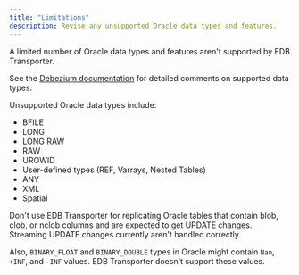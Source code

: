 ```yaml
---
title: "Limitations"
description: Revise any unsupported Oracle data types and features.  
---
```


A limited number of Oracle data types and features aren't supported by EDB Transporter.

See the [Debezium documentation](https://debezium.io/documentation/reference/2.2/connectors/oracle.html#oracle-data-type-mappings) for detailed comments on supported data types. 

Unsupported Oracle data types include:

- BFILE
- LONG
- LONG RAW
- RAW
- UROWID
- User-defined types (REF, Varrays, Nested Tables)
- ANY
- XML
- Spatial

Don't use EDB Transporter for replicating Oracle tables that contain blob, clob, or nclob columns and are expected to get UPDATE changes. Streaming UPDATE changes currently aren't handled correctly.

Also, `BINARY_FLOAT` and `BINARY_DOUBLE` types in Oracle might contain `Nan`, `+INF`, and `-INF` values. EDB Transporter doesn't support these values.
